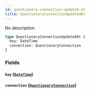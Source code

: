 ```yaml
---
id: questionary-connection-updated-at
title: QuestionaryConnectionUpdatedAt
---
```


No description

```graphql
type QuestionaryConnectionUpdatedAt {
  key: DateTime
  connection: QuestionaryConnection
}
```

### Fields

#### `key` ([`DateTime`](/v1/scalars/date-time))

#### `connection` ([`QuestionaryConnection`](/v1/objects/questionary-connection))
